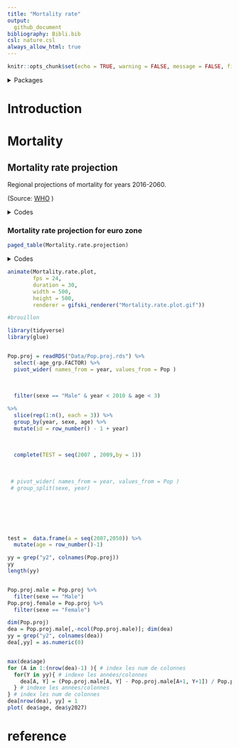 ```yaml
---
title: "Mortality rate"
output:
  github_document
bibliography: Bibli.bib
csl: nature.csl
always_allow_html: true
---
```


```r
knitr::opts_chunk$set(echo = TRUE, warning = FALSE, message = FALSE, fig.align='center')
```

<details>
<summary>Packages</summary>
<p>

```r
want = c("dplyr",
         "stringr",
         "rmarkdown",
         "stats", 
         "tidyverse",
         "zoo", 
         "gganimate")

have = want %in% rownames(installed.packages())

# Install the packages that we miss
if ( any(!have) ) { install.packages( want[!have] ) }

# Load the packages
junk <- lapply(want, library, character.only = T)

# Remove the objects we created
rm(have, want, junk)

```
</details> 



# Introduction

# Mortality 

## Mortality rate projection

Regional projections of mortality for years 2016-2060.

(Source: [WHO](https://www.who.int/healthinfo/global_burden_disease/projections/en/) )

<details>
<summary>Codes</summary>
<p>

```r

sexe = c( "Male","Male","Male","Male","Male","Male","Female","Female","Female","Female","Female","Female","Male","Female")
age_grp = c(	"00-04",	"05-14",	"15-29",	"30-49",	"50-69",	"80",		"00-04",	"05-14",	"15-29",	"30-49",	"50-69",	"80","150","150")
Y2016 = c(0.00205,	0.00020,	0.00103,	0.00315,	0.01368,	0.06716,0.00174,	0.00015,	0.00042,	0.00131,	0.00643,	0.05791,1,1)

Y2030 = c(0.00127,	0.00016,	0.00079,	0.00266,	0.01076,	0.06051,	0.00108,	0.00012,	0.00034,	0.00118,	0.00588,	0.04796,1,1)

Y2045 = c(0.00087,	0.00013,	0.00074,	0.00203,	0.00902,	0.05864,	0.00075,	0.00010,	0.00030,	0.00092,	0.00514,	0.04965,1,1)

Y2060 = c(0.00065,	0.00012,	0.00067,	0.00188,	0.00714,	0.05645,	0.00057,	0.00009,	0.00027,	0.00084,	0.00440,	0.04833,1,1)

Mortality.rate.projection = data.frame(sexe,age_grp,Y2016, Y2030,Y2045,Y2060 )

```
</details> 


### Mortality rate projection for euro zone
```r
paged_table(Mortality.rate.projection)
```

<details>
<summary>Codes</summary>
<p>

### Percentage change
```r

Mortality.rate.projection.age = Mortality.rate.projection %>% 
  filter(age_grp != "Total") %>%
  mutate(from = as.numeric(str_replace(string = age_grp,
            pattern = "(^\\d+).*",
            replacement = "\\1")),
         to = as.numeric(ifelse(nchar(age_grp) == 5,
                           substring(age_grp, 4,5),
                           from)),
         age = round((from+to)/2)) %>%
  group_by(sexe)  %>%
 complete(age = seq(min(age), max(age), by = 1))  %>%
  mutate(across(c(Y2016:Y2060), na.approx)) %>%
  select(!c(age_grp, from, to)) %>% 
  pivot_longer(!c(sexe, age), names_to = "Year", values_to = "Mortality_rate") %>% 
  mutate(Year = as.numeric(gsub("Y","",Year)))%>%
  group_by(sexe, age) %>% 
 complete(Year = seq(min(Year), max(Year), by = 1)) %>% 
  mutate(Mortality_rate = na.approx(Mortality_rate))


Mortality.rate.plot <- Mortality.rate.projection.age %>% 
  filter(age < 90) 

  
Mortality.rate.plot <- ggplot(subset(Mortality.rate.plot, sexe %in% "Male"), 
       aes(x = age,
           y = Mortality_rate,
           group = sexe,
           fill = sexe)) +
  geom_col(stat = 'identity',
           alpha = 0.4) +
   geom_col(data = subset(Mortality.rate.plot, sexe %in% "Female"), 
            aes(x = age,
           y = Mortality_rate,
           group = sexe,
           fill = sexe,
           stat = 'identity'),
           alpha = 0.4) +
   scale_fill_manual(values = c("#E7B800", "#00AFBB")) +
  scale_color_manual(values = c("#E7B800", "#00AFBB"))+
  theme_minimal() +
  ylab("") +
  xlab("age") +
  theme(legend.position="top")

Mortality.rate.plot <- Mortality.rate.plot + 
 labs(
      title = "Mortality Rate Projection\nin France\n\n{closest_state}",
      caption = "\n\nData Source: /www.who.int/healthinfo/global_burden_disease"
     )

Mortality.rate.plot <- Mortality.rate.plot +
  theme(axis.text = element_text(size = 14),
        axis.text.x=element_blank(),
        axis.ticks.x=element_blank(),
       legend.key.size = unit(0.75, "cm"),
       legend.text = element_text(size = 15,face = "bold"),
       legend.title = element_blank(),
       plot.title = element_text(size = 22,hjust = 0.5,face = "bold"),
       plot.subtitle = element_text(size = 14, hjust = 0.5,face = "bold"),
       axis.title.x = element_text(size = 12,face = "bold"),
       plot.caption = element_text(size = 12, hjust = 0.5,face = "italic",color = "gray"))


Mortality.rate.plot <- Mortality.rate.plot + 
  transition_states(Year,
                    transition_length = 0.25,
                    state_length = 0.25) + 
  enter_fade() +
  exit_fade() + 
  ease_aes('cubic-in-out')

```
</details> 



```r
animate(Mortality.rate.plot,
        fps = 24,
        duration = 30,
        width = 500,
        height = 500,
        renderer = gifski_renderer("Mortality.rate.plot.gif"))
```

```r

#brouillon

library(tidyverse)
library(glue)


Pop.proj = readRDS("Data/Pop.proj.rds") %>% 
  select(-age_grp.FACTOR) %>% 
  pivot_wider( names_from = year, values_from = Pop )
  
  
  
  filter(sexe == "Male" & year < 2010 & age < 3)

%>% 
  slice(rep(1:n(), each = 3)) %>% 
  group_by(year, sexe, age) %>% 
  mutate(id = row_number() - 1 + year)
  
  
  
  complete(TEST = seq(2007 , 2009,by = 1))
  
  
  
 # pivot_wider( names_from = year, values_from = Pop )
 # group_split(sexe, year) 







test =  data.frame(a = seq(2007,2050)) %>% 
  mutate(age = row_number()-1)

```

```r
yy = grep("y2", colnames(Pop.proj))
yy
length(yy)


Pop.proj.male = Pop.proj %>%
  filter(sexe == "Male")
Pop.proj.female = Pop.proj %>%
  filter(sexe == "Female")

dim(Pop.proj)
dea = Pop.proj.male[,-ncol(Pop.proj.male)]; dim(dea)
yy = grep("y2", colnames(dea))
dea[,yy] = as.numeric(0)


max(dea$age)
for (A in 1:(nrow(dea)-1) ){ # index les num de colonnes
  for(Y in yy){ # indexe les années/colonnes
    dea[A, Y] = (Pop.proj.male[A, Y] - Pop.proj.male[A+1, Y+1]) / Pop.proj.male[A, Y]
  } # indexe les années/colonnes
} # index les num de colonnes
dea[nrow(dea), yy] = 1
plot( dea$age, dea$y2027)
```


# reference